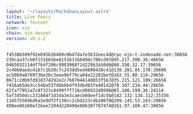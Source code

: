 ```yaml
---
layout: '~/layouts/MarkdownLayout.astro'
title: Live Peers
network: Testnet
icon: ojo
chain: ojo-devnet
version: v0.1.2
---
```

```
f4538b599f92e695b26409c0bd7da7e3b32eec4d@rpc.ojo-t.indonode.net:30656
239caa37cb0f131b01be8151631b649dc700cd97@95.217.200.36:46656
0465032114df76df206c9983968f2d229b3a50d6@88.198.32.17:39656
2c40b0aedc41b7c1b20c7c243dd5edd698428c41@138.201.85.176:26696
ac5089a8789736e2bc3eee0bf79ca04e22202bef@162.55.80.116:29656
8671c2dbbfd918374292e2c760704414d853f5b7@35.215.121.109:26656
7416a65de3cc548a537dbb8bdf93dbd83fe401d2@78.107.234.44:26656
62fa77951a7c8f323c0499fff716cd86932d8996@65.108.199.36:24214
5af3d50dcc231884f3d3da3e3caecb0deef1dc5b@142.132.134.112:25356
1145755896d6a3e9df2f130cc2cbd223cdb206f0@209.145.53.163:29656
408ee86160af26ee7204d220498e80638f7874f4@161.97.109.47:38656
```